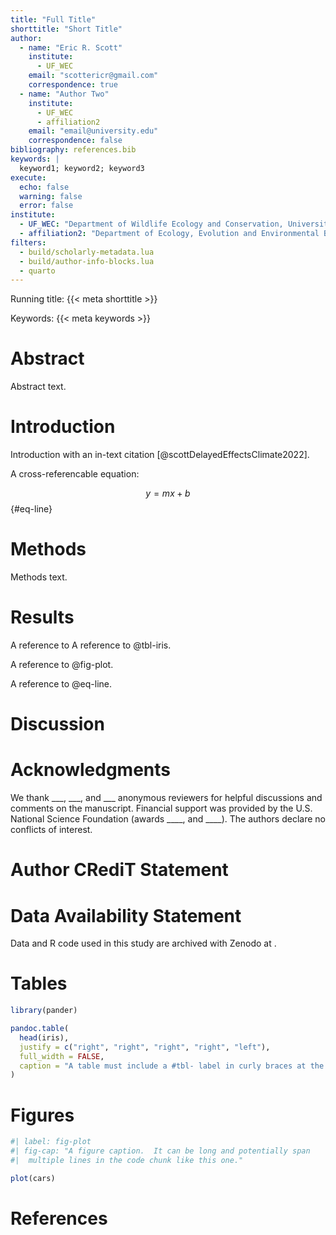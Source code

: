 ```yaml
---
title: "Full Title"
shorttitle: "Short Title"
author: 
  - name: "Eric R. Scott"
    institute: 
      - UF_WEC
    email: "scottericr@gmail.com"
    correspondence: true
  - name: "Author Two"
    institute: 
      - UF_WEC
      - affiliation2
    email: "email@university.edu"
    correspondence: false
bibliography: references.bib
keywords: |
  keyword1; keyword2; keyword3
execute: 
  echo: false
  warning: false
  error: false
institute: 
  - UF_WEC: "Department of Wildlife Ecology and Conservation, University of Florida, Gainesville, Florida 32611-0430"
  - affiliation2: "Department of Ecology, Evolution and Environmental Biology, Example University 123 Center Avenue, New York, New York 10027 USA"
filters: 
  - build/scholarly-metadata.lua
  - build/author-info-blocks.lua
  - quarto
---
```


<!-- This is the format for text comments that will be ignored during renderings. Do not put R code in these comments because it will not be ignored. -->

<!-- With the following shortcodes you can access and display values from the yml header above. -->

Running title: {{< meta shorttitle >}}

Keywords: {{< meta keywords >}}

<!-- The actual document text starts here: -->

\pagebreak

# Abstract

Abstract text.

\pagebreak

# Introduction

Introduction with an in-text citation [@scottDelayedEffectsClimate2022].

A cross-referencable equation:

$$
y=mx+b
$$ {#eq-line}

# Methods

Methods text.

# Results

A reference to A reference to @tbl-iris.

A reference to @fig-plot.

A reference to @eq-line.

# Discussion

# Acknowledgments

We thank \_\_\_, \_\_\_, and \_\_\_ anonymous reviewers for helpful discussions and comments on the manuscript.
Financial support was provided by the U.S.
National Science Foundation (awards \_\_\_\_, and \_\_\_\_).
The authors declare no conflicts of interest.

# Author CRediT Statement

<!-- https://casrai.org/credit/ -->

# Data Availability Statement

Data and R code used in this study are archived with Zenodo at <doi url>.

\pagebreak

# Tables

```r
library(pander)
```

```r
pandoc.table(
  head(iris),
  justify = c("right", "right", "right", "right", "left"),
  full_width = FALSE,
  caption = "A table must include a #tbl- label in curly braces at the end of the caption in order to cross-reference it correctly. {#tbl-iris}"
)
```

# Figures

```r
#| label: fig-plot
#| fig-cap: "A figure caption.  It can be long and potentially span
#|  multiple lines in the code chunk like this one."

plot(cars)
```

# References

<!-- The following line ensures the references appear here for the MS Word or HTML output files, rather than right at the end of the document (this will not work for PDF files):  -->

::: {#refs}
:::
